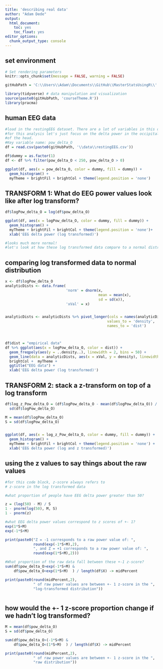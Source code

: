 ```yaml
---
title: 'describing real data'
author: "Adam Dede"
output:
  html_document:
    toc: yes
    toc_float: yes
editor_options:
  chunk_output_type: console
---
```



## set environment

```r

# Set rendering parameters
knitr::opts_chunk$set(message = FALSE, warning = FALSE)

gitHubPath = 'C:\\Users\\Adam\\Documents\\GitHub\\MasterStatsUsingR\\'

library(tidyverse) # data manipulation and visualization
source(paste0(gitHubPath, 'courseTheme.R'))
library(pracma)

```

## human EEG data 

```r
#load in the restingEEG dataset. There are a lot of variables in this dataset
#for this analysis let's just focus on the delta power in the occipital region 
#of the head. 
#Key variable name: pow_delta_O
df = read.csv(paste0(gitHubPath, '\\data\\restingEEG.csv'))

df$dummy = as.factor(1) 
df <- df %>% filter(pow_delta_O < 250, pow_delta_O > 0)

ggplot(df, aes(x = pow_delta_O, color = dummy, fill = dummy)) + 
  geom_histogram() + 
  myTheme + brightFil + brightCol + theme(legend.position = 'none')

```

## TRANSFORM 1: What do EEG power values look like after log transform? 

```r

df$logPow_delta_O = log(df$pow_delta_O)

ggplot(df, aes(x = logPow_delta_O, color = dummy, fill = dummy)) + 
  geom_histogram() + 
  myTheme + brightFil + brightCol + theme(legend.position = 'none')+ 
  xlab('EEG delta power (log transformed)') 

#looks much more normal! 
#let's look at how these log transformed data compare to a normal distribution

```

## comparing log transformed data to normal distribution 

```r


x <- df$logPow_delta_O
analyticDists <- data.frame(
                            'norm' = dnorm(x, 
                                           mean = mean(x), 
                                           sd = sd(x)), 
                            'xVal' = x)


analyticDists <- analyticDists %>% pivot_longer(cols = names(analyticDists)[-2], 
                                               values_to = 'density', 
                                               names_to = 'dist')



df$dist = "empirical data"
df %>% ggplot(aes(x = logPow_delta_O, color = dist)) + 
  geom_freqpoly(aes(y = ..density..), linewidth = 2, bins = 50) +
  geom_line(data = analyticDists, aes(x = xVal, y = density), linewidth = 2) + 
  brightCol +  myTheme + 
  ggtitle("EEG data") + 
  xlab('EEG delta power (log transformed)') 

```

## TRANSFORM 2: stack a z-transform on top of a log transform

```r

df$log_z_Pow_delta_O = (df$logPow_delta_O - mean(df$logPow_delta_O)) / 
  sd(df$logPow_delta_O)

M = mean(df$logPow_delta_O)
S = sd(df$logPow_delta_O)


ggplot(df, aes(x = log_z_Pow_delta_O, color = dummy, fill = dummy)) + 
  geom_histogram() + 
  myTheme + brightFil + brightCol + theme(legend.position = 'none') + 
  xlab('EEG delta power (log and z transformed)') 


```

## using the z values to say things about the raw values

```r

#for this code block, z-score always refers to 
# z-score in the log transformed data

#what proportion of people have EEG delta power greater than 50? 

z = (log(50) - M) / S
1 - pnorm(log(50), M, S)
1 - pnorm(z)

#what EEG delta power values correspond to z scores of +- 1? 
exp(1*S+M)
exp(-1*S+M)

print(paste0("Z = -1 corresponds to a raw power value of: ", 
             round(exp(-1*S+M),2),
             ", and Z = +1 corresponds to a raw power value of: ", 
             round(exp(1*S+M),2)))

#What proportion of the raw data fall between these +-1 z-score? 
sum(df$pow_delta_O>exp(-1*S+M) & 
    df$pow_delta_O<exp(1*S+M)  ) / length(df$X) -> midPercent

print(paste0(round(midPercent,2), 
             " of raw power values are between +- 1 z-score in the ",
             "log-transformed distribution"))



```

## how would the +- 1 z-score proportion change if we hadn't log transformed?

```r

M = mean(df$pow_delta_O)
S = sd(df$pow_delta_O)

sum(df$pow_delta_O>(-1*S+M) & 
    df$pow_delta_O<(1*S+M)  ) / length(df$X) -> midPercent

print(paste0(round(midPercent,2), 
             " of raw power values are between +- 1 z-score in the ",
             "raw distribution"))



```


